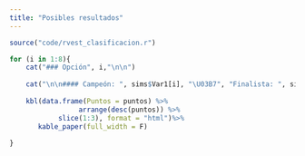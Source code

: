 ```yaml
---
title: "Posibles resultados"
---
```


```r
source("code/rvest_clasificacion.r")

for (i in 1:8){
    cat("### Opción", i,"\n\n")
    
    cat("\n\n#### Campeón: ", sims$Var1[i], "\U03B7", "Finalista: ", sims$Var2[i], ":fireworks:", "\n\n")
    
    kbl(data.frame(Puntos = puntos) %>% 
                 arrange(desc(puntos)) %>% 
            slice(1:3), format = "html")%>% 
       kable_paper(full_width = F)
    
}
```

